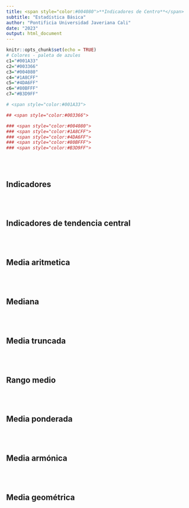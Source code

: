 ```yaml
---
title: <span style="color:#004080">**Indicadores de Centro**</span>
subtitle: "Estadística Básica"
author: "Pontificia Universidad Javeriana Cali"
date: "2023"
output: html_document
---
```


```r
knitr::opts_chunk$set(echo = TRUE)
# Colores - paleta de azules
c1="#001A33"
c2="#003366"
c3="#004080"
c4="#1A8CFF"
c5="#4DA6FF"
c6="#80BFFF"
c7="#B3D9FF"

# <span style="color:#001A33"> 

## <span style="color:#003366">  

### <span style="color:#004080">
### <span style="color:#1A8CFF">
### <span style="color:#4DA6FF">
### <span style="color:#80BFFF">
### <span style="color:#B3D9FF">

```

<br><br>

## **Indicadores**

<br><br>

## **Indicadores de tendencia central**

<br><br>

## **Media aritmetica**

<br><br>

## **Mediana**

<br><br>

## **Media truncada**

<br><br>

## **Rango medio**

<br><br>

## **Media ponderada**

<br><br>

## **Media armónica**

<br><br>

## **Media geométrica**

